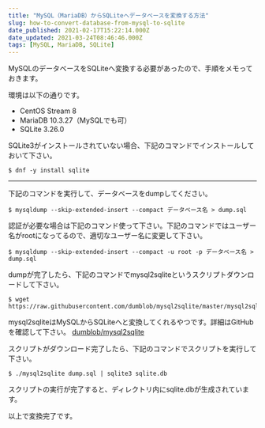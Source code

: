 ```yaml
---
title: "MySQL（MariaDB）からSQLiteへデータベースを変換する方法"
slug: how-to-convert-database-from-mysql-to-sqlite
date_published: 2021-02-17T15:22:14.000Z
date_updated: 2021-03-24T08:46:46.000Z
tags: [MySQL, MariaDB, SQLite]
---
```


MySQLのデータベースをSQLiteへ変換する必要があったので、手順をメモっておきます。

環境は以下の通りです。

- CentOS Stream 8
- MariaDB 10.3.27（MySQLでも可）
- SQLite 3.26.0

SQLite3がインストールされていない場合、下記のコマンドでインストールしておいて下さい。

```shell
$ dnf -y install sqlite
```

---

下記のコマンドを実行して、データベースをdumpしてください。

```shell
$ mysqldump --skip-extended-insert --compact データベース名 > dump.sql
```

認証が必要な場合は下記のコマンド使って下さい。下記のコマンドではユーザー名がrootになってるので、適切なユーザー名に変更して下さい。

```shell
$ mysqldump --skip-extended-insert --compact -u root -p データベース名 > dump.sql
```

dumpが完了したら、下記のコマンドでmysql2sqliteというスクリプトダウンロードして下さい。

```shell
$ wget https://raw.githubusercontent.com/dumblob/mysql2sqlite/master/mysql2sqlite
```

mysql2sqliteはMySQLからSQLiteへと変換してくれるやつです。詳細はGitHubを確認して下さい。
[dumblob/mysql2sqlite](https://github.com/dumblob/mysql2sqlite)

スクリプトがダウンロード完了したら、下記のコマンドでスクリプトを実行して下さい。

```shell
$ ./mysql2sqlite dump.sql | sqlite3 sqlite.db
```

スクリプトの実行が完了すると、ディレクトリ内にsqlite.dbが生成されています。

以上で変換完了です。
